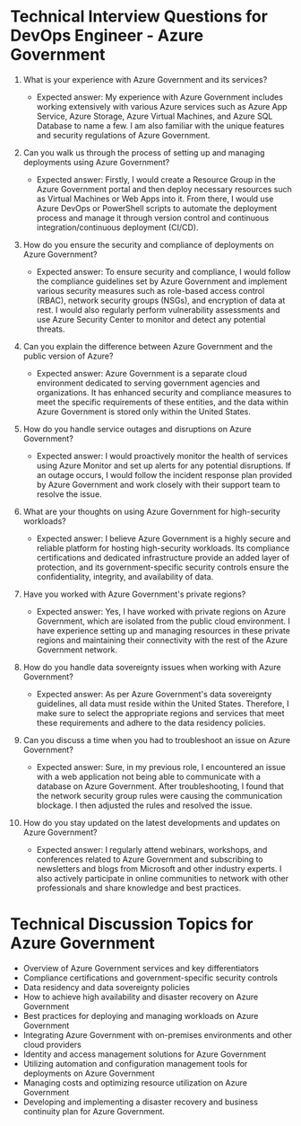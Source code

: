 

# Technical Interview Questions for DevOps Engineer - Azure Government 

1. What is your experience with Azure Government and its services? 
    - Expected answer: My experience with Azure Government includes working extensively with various Azure services such as Azure App Service, Azure Storage, Azure Virtual Machines, and Azure SQL Database to name a few. I am also familiar with the unique features and security regulations of Azure Government.

2. Can you walk us through the process of setting up and managing deployments using Azure Government? 
    - Expected answer: Firstly, I would create a Resource Group in the Azure Government portal and then deploy necessary resources such as Virtual Machines or Web Apps into it. From there, I would use Azure DevOps or PowerShell scripts to automate the deployment process and manage it through version control and continuous integration/continuous deployment (CI/CD).

3. How do you ensure the security and compliance of deployments on Azure Government? 
    - Expected answer: To ensure security and compliance, I would follow the compliance guidelines set by Azure Government and implement various security measures such as role-based access control (RBAC), network security groups (NSGs), and encryption of data at rest. I would also regularly perform vulnerability assessments and use Azure Security Center to monitor and detect any potential threats.

4. Can you explain the difference between Azure Government and the public version of Azure? 
    - Expected answer: Azure Government is a separate cloud environment dedicated to serving government agencies and organizations. It has enhanced security and compliance measures to meet the specific requirements of these entities, and the data within Azure Government is stored only within the United States.

5. How do you handle service outages and disruptions on Azure Government? 
    - Expected answer: I would proactively monitor the health of services using Azure Monitor and set up alerts for any potential disruptions. If an outage occurs, I would follow the incident response plan provided by Azure Government and work closely with their support team to resolve the issue.

6. What are your thoughts on using Azure Government for high-security workloads? 
    - Expected answer: I believe Azure Government is a highly secure and reliable platform for hosting high-security workloads. Its compliance certifications and dedicated infrastructure provide an added layer of protection, and its government-specific security controls ensure the confidentiality, integrity, and availability of data.

7. Have you worked with Azure Government's private regions? 
    - Expected answer: Yes, I have worked with private regions on Azure Government, which are isolated from the public cloud environment. I have experience setting up and managing resources in these private regions and maintaining their connectivity with the rest of the Azure Government network.

8. How do you handle data sovereignty issues when working with Azure Government? 
    - Expected answer: As per Azure Government's data sovereignty guidelines, all data must reside within the United States. Therefore, I make sure to select the appropriate regions and services that meet these requirements and adhere to the data residency policies.

9. Can you discuss a time when you had to troubleshoot an issue on Azure Government? 
    - Expected answer: Sure, in my previous role, I encountered an issue with a web application not being able to communicate with a database on Azure Government. After troubleshooting, I found that the network security group rules were causing the communication blockage. I then adjusted the rules and resolved the issue.

10. How do you stay updated on the latest developments and updates on Azure Government? 
    - Expected answer: I regularly attend webinars, workshops, and conferences related to Azure Government and subscribing to newsletters and blogs from Microsoft and other industry experts. I also actively participate in online communities to network with other professionals and share knowledge and best practices.

# Technical Discussion Topics for Azure Government 

- Overview of Azure Government services and key differentiators
- Compliance certifications and government-specific security controls
- Data residency and data sovereignty policies
- How to achieve high availability and disaster recovery on Azure Government
- Best practices for deploying and managing workloads on Azure Government
- Integrating Azure Government with on-premises environments and other cloud providers
- Identity and access management solutions for Azure Government
- Utilizing automation and configuration management tools for deployments on Azure Government
- Managing costs and optimizing resource utilization on Azure Government
- Developing and implementing a disaster recovery and business continuity plan for Azure Government.